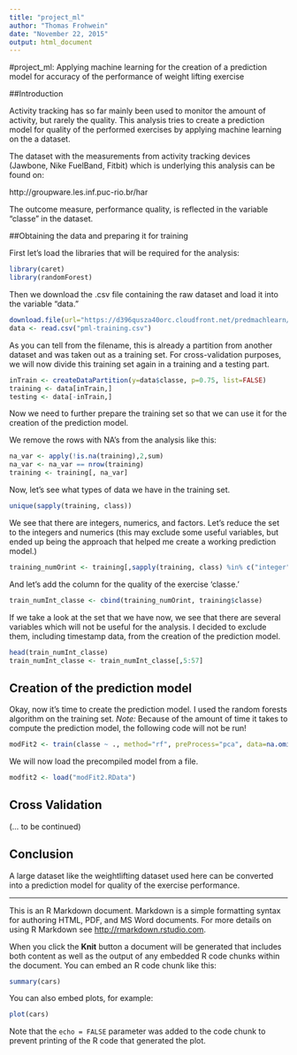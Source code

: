---
title: "project_ml"
author: "Thomas Frohwein"
date: "November 22, 2015"
output: html_document
---
#project_ml: Applying machine learning for the creation of a prediction model for accuracy of the performance of weight lifting exercise

##Introduction

Activity tracking has so far mainly been used to monitor the amount of activity, but rarely the quality. This analysis tries to create a prediction model for quality of the performed exercises by applying machine learning on the a dataset.

The dataset with the measurements from activity tracking devices (Jawbone, Nike FuelBand, Fitbit) which is underlying this analysis can be found on:

http://groupware.les.inf.puc-rio.br/har

The outcome measure, performance quality, is reflected in the variable "classe" in the dataset.

##Obtaining the data and preparing it for training

First let's load the libraries that will be required for the analysis:

```{r}
library(caret)
library(randomForest)
```

Then we download the .csv file containing the raw dataset and load it into the variable "data."

```{r}
download.file(url="https://d396qusza40orc.cloudfront.net/predmachlearn/pml-training.csv",destfile="pml-training.csv")
data <- read.csv("pml-training.csv")
```

As you can tell from the filename, this is already a partition from another dataset and was taken out as a training set. For cross-validation purposes, we will now divide this training set again in a training and a testing part.

```{r}
inTrain <- createDataPartition(y=data$classe, p=0.75, list=FALSE)
training <- data[inTrain,]
testing <- data[-inTrain,]
```

Now we need to further prepare the training set so that we can use it for the creation of the prediction model.

We remove the rows with NA's from the analysis like this:

```{r}
na_var <- apply(!is.na(training),2,sum)
na_var <- na_var == nrow(training)
training <- training[, na_var]
```

Now, let's see what types of data we have in the training set.

```{r}
unique(sapply(training, class))
```

We see that there are integers, numerics, and factors. Let's reduce the set to the integers and numerics (this may exclude some useful variables, but ended up being the approach that helped me create a working prediction model.)

```{r}
training_numOrint <- training[,sapply(training, class) %in% c("integer", "numeric")]
```

And let's add the column for the quality of the exercise 'classe.'

```{r}
train_numInt_classe <- cbind(training_numOrint, training$classe)
```

If we take a look at the set that we have now, we see that there are several variables which will not be useful for the analysis. I decided to exclude them, including timestamp data, from the creation of the prediction model.

```{r}
head(train_numInt_classe)
train_numInt_classe <- train_numInt_classe[,5:57]
```

## Creation of the prediction model

Okay, now it's time to create the prediction model. I used the random forests algorithm on the training set.
*Note:* Because of the amount of time it takes to compute the prediction model, the following code will not be run!

```{r, eval=FALSE}
modFit2 <- train(classe ~ ., method="rf", preProcess="pca", data=na.omit(train_numInt_classe))
```

We will now load the precompiled model from a file.

```{r}
modfit2 <- load("modFit2.RData")
```

## Cross Validation

(... to be continued)

## Conclusion

A large dataset like the weightlifting dataset used here can be converted into a prediction model for quality of the exercise performance.





---
This is an R Markdown document. Markdown is a simple formatting syntax for authoring HTML, PDF, and MS Word documents. For more details on using R Markdown see <http://rmarkdown.rstudio.com>.

When you click the **Knit** button a document will be generated that includes both content as well as the output of any embedded R code chunks within the document. You can embed an R code chunk like this:

```{r}
summary(cars)
```

You can also embed plots, for example:

```{r, echo=FALSE}
plot(cars)
```

Note that the `echo = FALSE` parameter was added to the code chunk to prevent printing of the R code that generated the plot.
